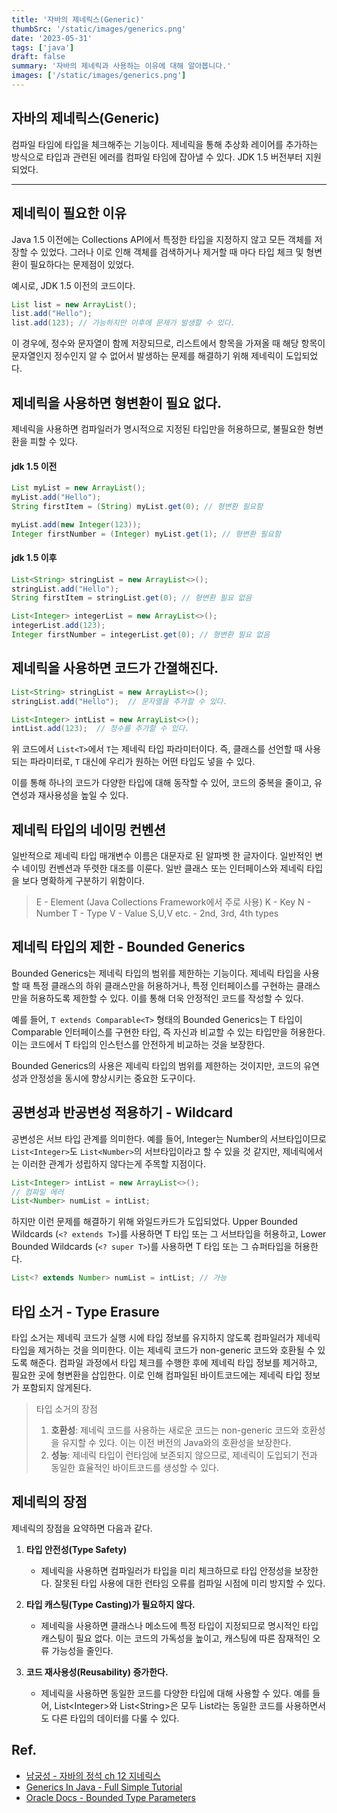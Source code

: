 ```yaml
---
title: '자바의 제네릭스(Generic)'
thumbSrc: '/static/images/generics.png'
date: '2023-05-31'
tags: ['java']
draft: false
summary: '자바의 제네릭과 사용하는 이유에 대해 알아봅니다.'
images: ['/static/images/generics.png']
---
```



## 자바의 제네릭스(Generic)

컴파일 타임에 타입을 체크해주는 기능이다. 제네릭을 통해 추상화 레이어를 추가하는 방식으로 타입과 관련된 에러를 컴파일 타임에 잡아낼 수 있다.
JDK 1.5 버전부터 지원되었다.

---

## 제네릭이 필요한 이유 

Java 1.5 이전에는 Collections API에서 특정한 타입을 지정하지 않고 모든 객체를 저장할 수 있었다. 그러나 이로 인해 객체를 검색하거나 제거할 때 마다 타입 체크 및 형변환이 필요하다는 문제점이 있었다.

예시로, JDK 1.5 이전의 코드이다.

```java
List list = new ArrayList();
list.add("Hello"); 
list.add(123); // 가능하지만 이후에 문제가 발생할 수 있다.
```

이 경우에, 정수와 문자열이 함께 저장되므로, 리스트에서 항목을 가져올 때 해당 항목이 문자열인지 정수인지 알 수 없어서 발생하는 문제를 해결하기 위해 제네릭이 도입되었다.


## 제네릭을 사용하면 형변환이 필요 없다.

제네릭을 사용하면 컴파일러가 명시적으로 지정된 타입만을 허용하므로, 불필요한 형변환을 피할 수 있다.


#### jdk 1.5 이전
```java
List myList = new ArrayList();
myList.add("Hello");
String firstItem = (String) myList.get(0); // 형변환 필요함

myList.add(new Integer(123));
Integer firstNumber = (Integer) myList.get(1); // 형변환 필요함
```
#### jdk 1.5 이후
```java
List<String> stringList = new ArrayList<>();
stringList.add("Hello");
String firstItem = stringList.get(0); // 형변환 필요 없음

List<Integer> integerList = new ArrayList<>();
integerList.add(123);
Integer firstNumber = integerList.get(0); // 형변환 필요 없음
```

## 제네릭을 사용하면 코드가 간졀해진다.

```java
List<String> stringList = new ArrayList<>();
stringList.add("Hello");  // 문자열을 추가할 수 있다.

List<Integer> intList = new ArrayList<>();
intList.add(123);  // 정수를 추가할 수 있다.
```

위 코드에서 `List<T>`에서 `T`는 제네릭 타입 파라미터이다. 즉, 클래스를 선언할 때 사용되는 파라미터로, `T` 대신에 우리가 원하는 어떤 타입도 넣을 수 있다.

이를 통해 하나의 코드가 다양한 타입에 대해 동작할 수 있어, 코드의 중복을 줄이고, 유연성과 재사용성을 높일 수 있다.

## 제네릭 타입의 네이밍 컨벤션

일반적으로 제네릭 타입 매개변수 이름은 대문자로 된 알파벳 한 글자이다. 일반적인 변수 네이밍 컨벤션과 뚜렷한 대조를 이룬다. 일반 클래스 또는 인터페이스와 제네릭 타입을 보다 명확하게 구분하기 위함이다.

> E - Element (Java Collections Framework에서 주로 사용) 
> K - Key
> N - Number
> T - Type
> V - Value
> S,U,V etc. - 2nd, 3rd, 4th types

## 제네릭 타입의 제한 - Bounded Generics

Bounded Generics는 제네릭 타입의 범위를 제한하는 기능이다. 제네릭 타입을 사용할 때 특정 클래스의 하위 클래스만을 허용하거나, 특정 인터페이스를 구현하는 클래스만을 허용하도록 제한할 수 있다. 이를 통해 더욱 안정적인 코드를 작성할 수 있다.

예를 들어, `T extends Comparable<T>` 형태의 Bounded Generics는 T 타입이 Comparable 인터페이스를 구현한 타입, 즉 자신과 비교할 수 있는 타입만을 허용한다. 이는 코드에서 T 타입의 인스턴스를 안전하게 비교하는 것을 보장한다.

Bounded Generics의 사용은 제네릭 타입의 범위를 제한하는 것이지만, 코드의 유연성과 안정성을 동시에 향상시키는 중요한 도구이다.

## 공변성과 반공변성 적용하기 - Wildcard

공변성은 서브 타입 관계를 의미한다. 예를 들어, Integer는 Number의 서브타입이므로 `List<Integer>`도 `List<Number>`의 서브타입이라고 할 수 있을 것 같지만, 제네릭에서는 이러한 관계가 성립하지 않다는게 주목할 지점이다.

```java
List<Integer> intList = new ArrayList<>();
// 컴파일 에러
List<Number> numList = intList; 
```

하지만 이런 문제를 해결하기 위해 와일드카드가 도입되었다. Upper Bounded Wildcards (`<? extends T>`)를 사용하면 T 타입 또는 그 서브타입을 허용하고, Lower Bounded Wildcards (`<? super T>`)를 사용하면 T 타입 또는 그 슈퍼타입을 허용한다. 


```java
List<? extends Number> numList = intList; // 가능
```

## 타입 소거 - Type Erasure

타입 소거는 제네릭 코드가 실행 시에 타입 정보를 유지하지 않도록 컴파일러가 제네릭 타입을 제거하는 것을 의미한다. 이는 제네릭 코드가 non-generic 코드와 호환될 수 있도록 해준다. 
컴파일 과정에서 타입 체크를 수행한 후에 제네릭 타입 정보를 제거하고, 필요한 곳에 형변환을 삽입한다. 이로 인해 컴파일된 바이트코드에는 제네릭 타입 정보가 포함되지 않게된다.

> 타입 소거의 장점
> 1. **호환성**: 제네릭 코드를 사용하는 새로운 코드는 non-generic 코드와 호환성을 유지할 수 있다. 이는 이전 버전의 Java와의 호환성을 보장한다.
> 2. **성능**: 제네릭 타입이 런타임에 보존되지 않으므로, 제네릭이 도입되기 전과 동일한 효율적인 바이트코드를 생성할 수 있다.



## 제네릭의 장점
제네릭의 장점을 요약하면 다음과 같다. 

1. **타입 안전성(Type Safety)**
   - 제네릭을 사용하면 컴파일러가 타입을 미리 체크하므로 타입 안정성을 보장한다. 잘못된 타입 사용에 대한 런타임 오류를 컴파일 시점에 미리 방지할 수 있다.

2. **타입 캐스팅(Type Casting)가 필요하지 않다.**
   - 제네릭을 사용하면 클래스나 메소드에 특정 타입이 지정되므로 명시적인 타입 캐스팅이 필요 없다. 이는 코드의 가독성을 높이고, 캐스팅에 따른 잠재적인 오류 가능성을 줄인다.

3. **코드 재사용성(Reusability) 증가한다.**
   - 제네릭을 사용하면 동일한 코드를 다양한 타입에 대해 사용할 수 있다. 예를 들어, List&lt;Integer&gt;와 List&lt;String&gt;은 모두 List라는 동일한 코드를 사용하면서도 다른 타입의 데이터를 다룰 수 있다.

## Ref.

- [남궁성 - 자바의 정석 ch 12 지네릭스](https://youtu.be/QcXLiwZPnJQ)
- [Generics In Java - Full Simple Tutorial](https://youtu.be/K1iu1kXkVoA)
- [Oracle Docs - Bounded Type Parameters](https://docs.oracle.com/javase/tutorial/java/generics/bounded.html)